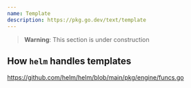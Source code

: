 ```yaml
---
name: Template
description: https://pkg.go.dev/text/template
---
```


> **Warning**: This section is under construction

## How `helm` handles templates

https://github.com/helm/helm/blob/main/pkg/engine/funcs.go
